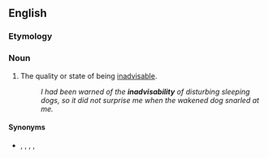 ==English==

===Etymology===
{{prefix|en|in|advisability}}

===Noun===
{{en-noun|-}}

# The quality or state of being [[inadvisable]].
#: ''I had been warned of the '''inadvisability''' of disturbing sleeping dogs, so it did not surprise me when the wakened dog snarled at me.''

====Synonyms====
* {{sense|quality or state of being inadvisable}} {{l|en|foolhardiness}}, {{l|en|impropriety}}, {{l|en|imprudence}}, {{l|en|injudiciousness}}, {{l|en|rashness}}